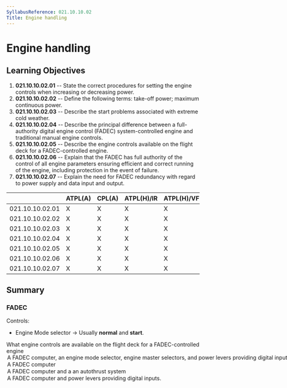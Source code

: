 ```yaml
---
SyllabusReference: 021.10.10.02
Title: Engine handling
---
```


# Engine handling

## Learning Objectives

1.  **021.10.10.02.01** -- State the correct procedures for setting the engine
    controls when increasing or decreasing power.
2.  **021.10.10.02.02** -- Define the following terms: take-off power; maximum
    continuous power.
3.  **021.10.10.02.03** -- Describe the start problems associated with extreme
    cold weather.
4.  **021.10.10.02.04** -- Describe the principal difference between a
    full-authority digital engine control (FADEC) system-controlled engine and
    traditional manual engine controls.
5.  **021.10.10.02.05** -- Describe the engine controls available on the flight
    deck for a FADEC-controlled engine.
6.  **021.10.10.02.06** -- Explain that the FADEC has full authority of the
    control of all engine parameters ensuring efficient and correct running of
    the engine, including protection in the event of failure.
7.  **021.10.10.02.07** -- Explain the need for FADEC redundancy with regard to
    power supply and data input and output.

|                 | ATPL(A) | CPL(A) | ATPL(H)/IR | ATPL(H)/VFR | CPL(H) | IR  | CBIR(A) |
| --------------- | ------- | ------ | ---------- | ----------- | ------ | --- | ------- |
| 021.10.10.02.01 | X       | X      | X          | X           | X      |     |         |
| 021.10.10.02.02 | X       | X      | X          | X           | X      |     |         |
| 021.10.10.02.03 | X       | X      | X          | X           | X      |     |         |
| 021.10.10.02.04 | X       | X      | X          | X           | X      |     |         |
| 021.10.10.02.05 | X       | X      | X          | X           | X      |     |         |
| 021.10.10.02.06 | X       | X      | X          | X           | X      |     |         |
| 021.10.10.02.07 | X       | X      | X          | X           | X      |     |         |

## Summary

### FADEC

Controls:

- Engine Mode selector -> Usually **normal** and **start**.

<Question id="Y4F6LU4LJ7" lo="021.10.10.02.05">
  <Text variant="oneCorrect">
    What engine controls are available on the flight deck for a FADEC-controlled
    engine
  </Text>
<Option correct>
  A FADEC computer, an engine mode selector, engine master selectors, and power
  levers providing digital inputs.
</Option>

  <Option>A FADEC computer</Option>
  <Option>A FADEC computer and a an autothrust system</Option>
  <Option>A FADEC computer and power levers providing digital inputs.</Option>
</Question>

